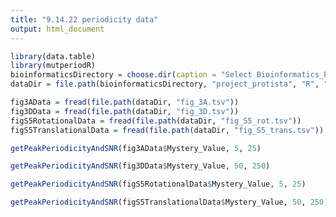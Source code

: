 ```yaml
---
title: "9.14.22 periodicity data"
output: html_document
---
```


```r
library(data.table)
library(mutperiodR)
bioinformaticsDirectory = choose.dir(caption = "Select Bioinformatics_Projects Directory")
dataDir = file.path(bioinformaticsDirectory, "project_protista", "R", "data", "9.14.22_wyrick")

fig3AData = fread(file.path(dataDir, "fig_3A.tsv"))
fig3DData = fread(file.path(dataDir, "fig_3D.tsv"))
figS5RotationalData = fread(file.path(dataDir, "fig_S5_rot.tsv"))
figS5TranslationalData = fread(file.path(dataDir, "fig_S5_trans.tsv"))
```


```r
getPeakPeriodicityAndSNR(fig3AData$Mystery_Value, 5, 25)
```

```r
getPeakPeriodicityAndSNR(fig3DData$Mystery_Value, 50, 250)
```


```r
getPeakPeriodicityAndSNR(figS5RotationalData$Mystery_Value, 5, 25)
```


```r
getPeakPeriodicityAndSNR(figS5TranslationalData$Mystery_Value, 50, 250)
```